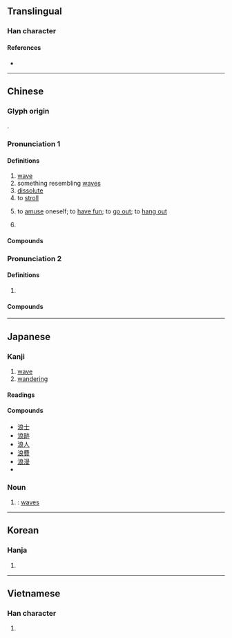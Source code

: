 {{character info/new}}
==Translingual==

===Han character===
{{Han char|rn=85|rad=水|as=07|sn=10|four=37132|canj=EIAV|ids=⿰氵良}}

====References====
* {{Han ref|kx=0624.180|dkj=17482|dj=1022.030|hdz=31634.060|uh=6D6A|ud=28010|bh=AEF6|bd=44790}}

----

==Chinese==
{{zh-forms}}

===Glyph origin===
{{Han etym}}
{{Han compound|水|良|ls=psc|c1=s|c2=p}}.

===Pronunciation 1===
{{zh-pron
|m=làng
|ma=y
|c=long6
|h=pfs=long;gd=long4
|mn=lōng
|mn-t=lang6/neng7
|mn-t_note=lang6 - literary; neng7 - vernacular
|w=3laan
|mc=2
|oc=n,2
|cat=n,a,v,pn
}}

====Definitions====
{{zh-hanzi}}

# [[wave]]
# something resembling [[wave]]s
# [[dissolute]]
# to [[stroll]]
#: {{zh-syn|逛}}
# {{lb|zh|dialectal Mandarin|or|slang}} to [[amuse]] oneself; to [[have fun]]; to [[go out]]; to [[hang out]]
# {{surname|lang=zh}}

====Compounds====
{{zh-der|浪潮|浪船|浪花|浪跡|浪漫|浪木|浪濤|浪游|浪費|壯浪|孟浪輕狂|博浪|孟浪|平風靜浪|巨浪|一浪淌|乘風破浪|大浪|勃浪鼓|大風大浪|健浪|博浪鼓|博浪沙|博浪飛椎|漫浪|掀風鼓浪|掀風播浪|浪浪|狂風駭浪|熱浪|狂濤駭浪|白浪掀天|浮浪|林浪|浪擲|淫情浪態|浪子回頭|浪得虛名|浪泊|浪淘沙|浪侃|撥浪鼓|浪漫曲|浪高|浪遊|流浪狗|波浪鼓|放浪不羈|狂濤巨浪|浮浪人|浪蕩乾坤|浪蝶游蜂|浪孟|浪漢|狂風大浪|浪漫樂派|浪事|流浪漢|浪莽|浪兒門|澎浪磯|浪人|浪濤澎湃|浪淘淘|波浪銳度|推濤作浪|浮花浪蕊|浪蝶狂蜂|破浪|浪子喪門|海浪|無風生浪|白頭浪|白浪|白浪滔滔|瘋狗浪|流浪兒|放浪形骸|浪頭|放浪|浪婆|浪吼風號|海口浪言|狂蜂浪蝶|浪跡萍蹤|浪靜風恬|潑浪鼓|無波無浪|浪蕩燈|浪言|浪子|潑聲浪氣|潑聲浪嗓|無風起浪|波開浪裂|浪聲顙氣|浪蕩|浮萍浪梗|浪跡江湖|浪跡天涯|浪跡天下|浪語|浪蕩子|浪舌|浪用|浪漫派|浪漫主義|浪浪宕宕|浪樣兒|浪板|浪恬波靜|浪士|波浪週期|波浪熱|波浪|游頭浪子|末浪|碧浪|捲浪翻波|流浪|樂浪|擺浪子|波浪阻力|風流博浪|風微浪穩|趁波逐浪|謔浪笑敖|逐浪隨波|風靜浪平|詼諧笑浪|衝浪|鋪張浪費|衝波激浪|輕浪浮薄|長風破浪|興風作浪|隨波逐浪|風吹浪打|踏浪兒|萍蹤浪影|龍江虎浪|鼓浪嶼|麥浪|趁浪逐波|驚風駭浪|驚濤駭浪|風平浪靜|駭浪|聲浪|風萍浪跡|風浪板|風恬浪靜|風大浪高|萍蹤浪跡|閒茶浪酒|縱浪|遊蜂浪蝶|腥浪|駭浪驚濤|謔浪|趕浪頭|辣浪|謔浪話頭|風浪|虛生浪死|浪河|浪峰}}

===Pronunciation 2===
{{zh-pron
|m=láng
|c=long4
|mc=1
|oc=1
}}

====Definitions====
{{zh-hanzi}}

# {{zh-only|滄浪}}

====Compounds====
{{zh-der|滄浪亭|滄浪詩話|濯足滄浪|滄浪|濯纓滄浪}}

{{zh-cat|Elementary}}

----

==Japanese==

===Kanji===
{{ja-kanji|grade=c|rs=水07}}

# [[wave]]
# [[wandering]]

====Readings====
{{ja-readings
|goon=ろう
|kanon=ろう
|kanyoon=らん
|kun=なみ-
}}

====Compounds====
* [[浪士]]
* [[浪跡]]
* [[浪人]]
* [[浪費]]
* [[浪漫]]
* {{ja-r|津%浪|つ%なみ|[[tsunami]]}}

===Noun===
{{ja-noun|なみ}}

# {{alternative spelling of|lang=ja|波}}: [[wave]]s

----

==Korean==

===Hanja===
{{ko-hanja|hangeul=[[랑]]>[[낭]]|eumhun=|rv=rang>nang|mr=rang>nang|y=lang>nang}}

# {{defn|lang=ko|sort=水07}}

----

==Vietnamese==

===Han character===
{{vi-hantu|[[lảng]], [[lặng]], [[rằng]], [[lãng]], [[lăng]], [[trảng]]|rs=水07}}

# {{defn|lang=vi|sort=水07}}